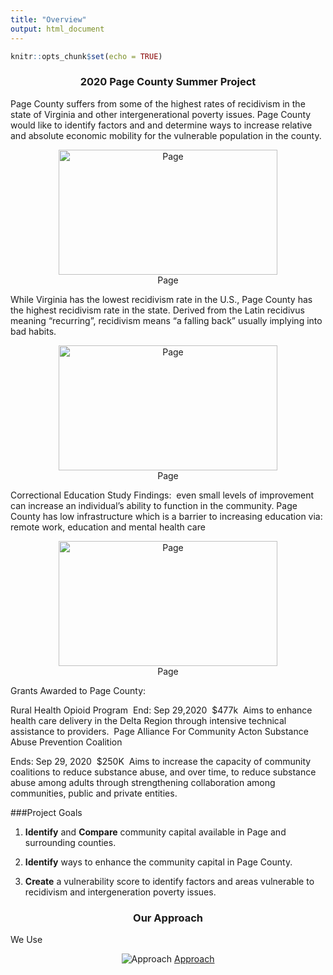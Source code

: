 ```yaml
---
title: "Overview"
output: html_document
---
```


```r
knitr::opts_chunk$set(echo = TRUE)
```

### 2020 Page County Summer Project {style=text-align:center}

Page County suffers from some of the highest rates of recidivism in the state of Virginia and other intergenerational poverty issues. Page County would like to identify factors and and determine ways to increase relative and absolute economic mobility for the vulnerable population in the county. 

<center>
![Page](/images/PageCounty.png){width=350px height=200px}
</center>

While Virginia has the lowest recidivism rate in the U.S., Page County has the highest recidivism rate in the state.
Derived from the Latin recidivus  meaning "recurring", recidivism means "a falling back" usually implying into bad habits.


<center>
![Page](/download/recidivism.png){width=350px height=200px}
</center>

Correctional Education Study Findings: 
even small levels of improvement can increase an individual's ability to function in the community.
Page County has low infrastructure which is a barrier to increasing education via:
remote work, education and mental health care

<center>
![Page](/download/Senza titolo.png){width=350px height=200px}
</center>









Grants Awarded to Page County:

Rural Health Opioid Program 
End: Sep 29,2020 
$477k 
Aims to enhance health care delivery in the Delta Region through intensive technical assistance to providers. 
Page Alliance For Community Acton Substance Abuse Prevention Coalition 


Ends: Sep 29, 2020 
$250K 
Aims to increase the capacity of community coalitions to reduce substance abuse, and over time, to reduce substance abuse among adults through strengthening collaboration among communities, public and private entities. 

</center>

###Project Goals 


1. $\textbf{Identify}$ and $\textbf{Compare}$ community capital available in Page and surrounding counties.

2. $\textbf{Identify}$ ways to enhance the community capital in Page County.

3. $\textbf{Create}$ a vulnerability score to identify factors and areas vulnerable to recidivism and intergeneration poverty issues. 


### Our Approach{style=text-align:center}


We Use 

<center>
![Approach](/images/Approach.png)
[Approach](https://github.com/jpbeverly)
</center>

